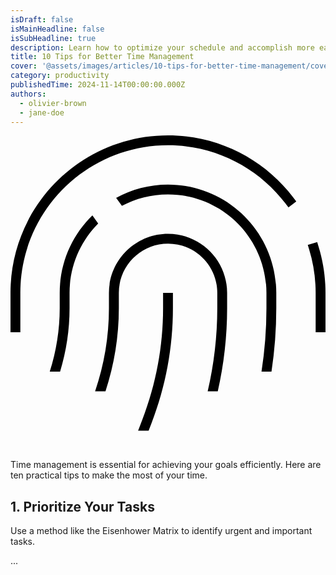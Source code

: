 ```yaml
---
isDraft: false
isMainHeadline: false
isSubHeadline: true
description: Learn how to optimize your schedule and accomplish more each day.
title: 10 Tips for Better Time Management
cover: '@assets/images/articles/10-tips-for-better-time-management/cover.avif'
category: productivity
publishedTime: 2024-11-14T00:00:00.000Z
authors:
  - olivier-brown
  - jane-doe
---
```

<svg xmlns="http://www.w3.org/2000/svg" viewBox="0 0 512 512"><!--!Font Awesome Pro v7.0.0 by @fontawesome - https://fontawesome.com License - https://fontawesome.com/license (Commercial License) Copyright 2025 Fonticons, Inc.--><path d="M16 256c0-132.5 107.5-240 240-240 77.9 0 147.2 37.1 191 94.7l4.8 6.4 12.7-9.7-4.8-6.4C413 39.6 339.1 0 256 0 114.6 0 0 114.6 0 256l0 64 16 0 0-64zm484.8-75l-2.3-7.6-15.3 4.7 2.3 7.6c6.8 22.2 10.5 45.9 10.5 70.4l0 64 16 0 0-64c0-26.1-3.9-51.3-11.2-75zM256 80c-30.5 0-59.3 7.8-84.3 21.5l9.4 13.1c22.4-11.9 47.9-18.6 74.9-18.6 88.4 0 160 71.6 160 160l0 24.9c0 34.6-2.7 69-8 103.1l16.2 0c5.2-34 7.8-68.5 7.8-103.1l0-24.9c0-97.2-78.8-176-176-176zM133.1 130C100.3 162 80 206.6 80 256l0 24.9c0 35-5.5 69.8-16.2 103.1l16.8 0C90.8 350.6 96 315.9 96 280.9L96 256c0-44 17.8-83.9 46.5-112.8L133.1 130zM256 160c-53 0-96 43-96 96l0 24.9c0 46-7.6 91.6-22.5 135.1l16.9 0c14.3-43.5 21.7-89.1 21.7-135.1l0-24.9c0-44.2 35.8-80 80-80s80 35.8 80 80l0 24.9c0 45.6-5.3 90.9-15.6 135.1l16.4 0c10.1-44.2 15.2-89.5 15.2-135.1l0-24.9c0-53-43-96-96-96zm8 96l-16 0 0 24.9c0 61.9-11.4 123.2-33.6 180.9l-5.9 15.3-1.1 2.9 17.1 0 4.8-12.4C252.3 408 264 344.8 264 280.9l0-24.9z"/></svg>


Time management is essential for achieving your goals efficiently. Here are ten practical tips to make the most of your time.

## 1. Prioritize Your Tasks

Use a method like the Eisenhower Matrix to identify urgent and important tasks.

...
